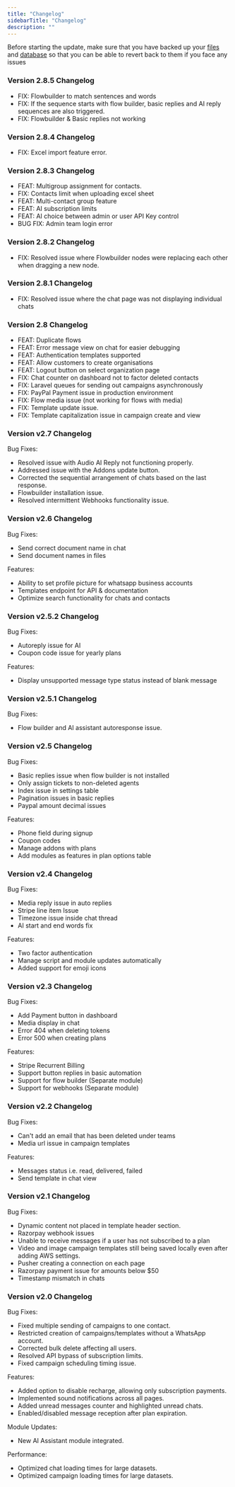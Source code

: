 ```yaml
---
title: "Changelog"
sidebarTitle: "Changelog"
description: ""
---
```


<Info>
    Before starting the update, make sure that you have backed up your <u>files</u> and <u>database</u> so that you can be able to revert back to them if you face any issues
</Info>

### Version 2.8.5 Changelog
- FIX: Flowbuilder to match sentences and words
- FIX: If the sequence starts with flow builder, basic replies and AI reply sequences are also triggered.
- FIX: Flowbuilder & Basic replies not working

### Version 2.8.4 Changelog
- FIX: Excel import feature error.

### Version 2.8.3 Changelog
- FEAT: Multigroup assignment for contacts.
- FIX: Contacts limit when uploading excel sheet
- FEAT: Multi-contact group feature
- FEAT: AI subscription limits
- FEAT: AI choice between admin or user API Key control
- BUG FIX: Admin team login error

### Version 2.8.2 Changelog
- FIX: Resolved issue where Flowbuilder nodes were replacing each other when dragging a new node.

### Version 2.8.1 Changelog
- FIX: Resolved issue where the chat page was not displaying individual chats

### Version 2.8 Changelog

- FEAT: Duplicate flows
- FEAT: Error message view on chat for easier debugging
- FEAT: Authentication templates supported
- FEAT: Allow customers to create organisations
- FEAT: Logout button on select organization page
- FIX: Chat counter on dashboard not to factor deleted contacts
- FIX: Laravel queues for sending out campaigns asynchronously
- FIX: PayPal Payment issue in production environment
- FIX: Flow media issue (not working for flows with media)
- FIX: Template update issue.
- FIX: Template capitalization issue in campaign create and view

### Version v2.7 Changelog

Bug Fixes:
- Resolved issue with Audio AI Reply not functioning properly.
- Addressed issue with the Addons update button.
- Corrected the sequential arrangement of chats based on the last response.
- Flowbuilder installation issue.
- Resolved intermittent Webhooks functionality issue.

### Version v2.6 Changelog

Bug Fixes:
- Send correct document name in chat
- Send document names in files

Features:
- Ability to set profile picture for whatsapp business accounts
- Templates endpoint for API & documentation
- Optimize search functionality for chats and contacts

### Version v2.5.2 Changelog

Bug Fixes:
- Autoreply issue for AI
- Coupon code issue for yearly plans

Features:
- Display unsupported message type status instead of blank message

### Version v2.5.1 Changelog

Bug Fixes:
- Flow builder and AI assistant autoresponse issue.

### Version v2.5 Changelog

Bug Fixes:
- Basic replies issue when flow builder is not installed
- Only assign tickets to non-deleted agents
- Index issue in settings table 
- Pagination issues in basic replies
- Paypal amount decimal issues

Features:
- Phone field during signup
- Coupon codes
- Manage addons with plans
- Add modules as features in plan options table

### Version v2.4 Changelog

Bug Fixes:
- Media reply issue in auto replies
- Stripe line item Issue
- Timezone issue inside chat thread
- AI start and end words fix

Features:
- Two factor authentication
- Manage script and module updates automatically
- Added support for emoji icons

### Version v2.3 Changelog

Bug Fixes:
- Add Payment button in dashboard
- Media display in chat
- Error 404 when deleting tokens
- Error 500 when creating plans

Features:
- Stripe Recurrent Billing
- Support button replies in basic automation
- Support for flow builder (Separate module)
- Support for webhooks (Separate module)

### Version v2.2 Changelog

Bug Fixes:

- Can't add an email that has been deleted under teams
- Media url issue in campaign templates

Features:

- Messages status i.e. read, delivered, failed
- Send template in chat view

### Version v2.1 Changelog

Bug Fixes:

- Dynamic content not placed in template header section.
- Razorpay webhook issues
- Unable to receive messages if a user has not subscribed to a plan
- Video and image campaign templates still being saved locally even after adding AWS settings.
- Pusher creating a connection on each page
- Razorpay payment issue for amounts below $50
- Timestamp mismatch in chats

### Version v2.0 Changelog

Bug Fixes:

- Fixed multiple sending of campaigns to one contact.
- Restricted creation of campaigns/templates without a WhatsApp account.
- Corrected bulk delete affecting all users.
- Resolved API bypass of subscription limits.
- Fixed campaign scheduling timing issue.

Features:

- Added option to disable recharge, allowing only subscription payments.
- Implemented sound notifications across all pages.
- Added unread messages counter and highlighted unread chats.
- Enabled/disabled message reception after plan expiration.

Module Updates:

- New AI Assistant module integrated.

Performance:

- Optimized chat loading times for large datasets.
- Optimized campaign loading times for large datasets.
